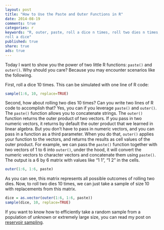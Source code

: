 ```yaml
---
layout: post
title: "How to Use the Paste and Outer Functions in R"
date: 2014-08-19 
comments: true
categories: r
keywords: "R, outer, paste, roll a dice n times, roll two dies n times,
roll a dice"
published: true
share: true
ads: true
---
```


Today I want to show you the power of two little R functions: `paste()` and `outer()`. Why should you care? Because you may encounter scenarios like the following.

First, roll a dice 10 times. This can be simulated with one line of R code:
```r
sample(1:6, 10, replace=TRUE)
```

Second, how about rolling two dies 10 times? Can you write two lines of R code to accomplish that? Yes, you can if you leverage `paste()` and `outer()`. The `paste()` function allows you to concatenate strings. The `outer()` function returns the outer product of two vectors. If you pass in two numeric vectors, it returns by default the outer product that we learned in linear algebra. But you don't have to pass in numeric vectors, and you can pass in a function as a third parameter. When you do that, `outer()` applies your function to the vectors, and returns the results as cell values of the outer product. For example, we can pass the `paste()` function together with two vectors of 1 to 6 into `outer()`, under the hood, it will convert the numeric vectors to character vectors and concatenate them using `paste()`. The output is a 6 by 6 matrix with values like “1 1”, “1 2” in the cells.
```r
outer(1:6, 1:6, paste)
```

As you can see, this matrix represents all possible outcomes of rolling two dies. Now, to roll two dies 10 times, we can just take a sample of size 10 with replacements from this matrix.
```r
dice = as.vector(outer(1:6, 1:6, paste))
sample(dice, 10, replace=TRUE)
```

If you want to know how to efficiently take a random sample from a population of unknown or extremely large size, you can read my post on [reservoir sampling](https://masterr.org/da/reservoir-sampling-and-algorithm-r/).
